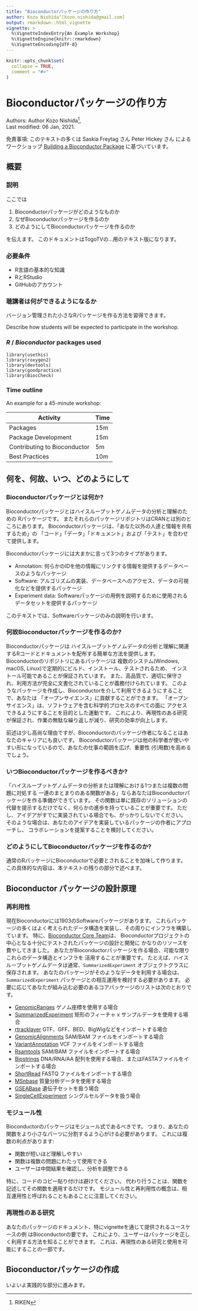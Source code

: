 ```yaml
---
title: "Bioconductorパッケージの作り方"
author: Kozo Nishida^[kozo.nishida@gmail.com]
output: rmarkdown::html_vignette
vignette: >
  %\VignetteIndexEntry{An Example Workshop}
  %\VignetteEngine{knitr::rmarkdown}
  %\VignetteEncoding{UTF-8}
---
```



```r
knitr::opts_chunk$set(
  collapse = TRUE,
  comment = "#>"
)
```

# Bioconductorパッケージの作り方

Authors:
    Author Kozo Nishida^[RIKEN],
    <br/>
Last modified: 06 Jan, 2021.

免責事項: このテキストの多くは Saskia Freytag さん Peter Hickey さん によるワークショップ
[Building a Bioconductor Package](https://saskiafreytag.github.io/making_bioconductor_pkg/articles/workshop.html)
に基づいています。

## 概要

### 説明

ここでは

1. Bioconductorパッケージがどのようなものか
2. なぜBioconductorパッケージを作るのか
3. どのようにしてBioconductorパッケージを作るのか

を伝えます。
このドキュメントはTogoTVの...用のテキスト版になります。

### 必要条件

- R言語の基本的な知識
- RとRStudio
- GitHubのアカウント

### 聴講者は何ができるようになるか

バージョン管理された小さなRパッケージを作る方法を習得できます。

Describe how students will be expected to participate in the workshop.

### _R_ / _Bioconductor_ packages used

```
library(usethis)
library(roxygen2)
library(devtools)
library(goodpractice)
library(BiocCheck)
```

### Time outline

An example for a 45-minute workshop:

| Activity                     | Time |
|------------------------------|------|
| Packages                     | 15m  |
| Package Development          | 15m  |
| Contributing to Bioconductor | 5m   |
| Best Practices               | 10m  |

## 何を、何故、いつ、どのようにして

### Bioconductorパッケージとは何か?

Bioconductorパッケージとはハイスループットゲノムデータの分析と理解のための
Rパッケージです。
またそれらのパッケージリポジトリはCRANとは別のところにあります。
Bioconductorパッケージは、「あなた以外の人達と情報を共有するため」の
「コード」「データ」「ドキュメント」および「テスト」を合わせて提供します。

Bioconductorパッケージには大まかに言って3つのタイプがあります。

- Annotation: 何らかのIDを他の情報にリンクする情報を提供するデータベースのようなパッケージ
- Software: アルゴリズムの実装、データベースへのアクセス、データの可視化などを提供するパッケージ
- Experiment data: Softwareパッケージの用例を説明するために使用されるデータセットを提供するパッケージ

このテキストでは、Softwareパッケージのみの説明を行います。

### 何故Bioconductorパッケージを作るのか?

Bioconductorパッケージは
ハイスループットゲノムデータの分析と理解に関連するRコードとドキュメントを配布する簡単な方法を提供します。
Bioconductorのリポジトリにあるパッケージは
複数のシステム(Windows, macOS, Linux)で定期的にビルド、インストール、テストされるため、
インストール可能であることが保証されています。
また、高品質で、適切に保守され、利用方法が完全に文書化されていることが義務付けられています。
このようなパッケージを作成し、Bioconductorを介して利用できるようにすることで、あなたは
「オープンサイエンス」に貢献することができます。
「オープンサイエンス」は、ソフトウェアを含む科学的プロセスのすべての面に
アクセスできるようにすることを目的とした運動です。
これにより、再現性のある研究が保証され、作業の無駄な繰り返しが減り、研究の効率が向上します。

前述は少し高尚な理由ですが、Bioconductorのパッケージ作者になることはあなたのキャリアにも良いです。
Bioconductorパッケージは他の科学者が使いやすい形になっているので、あなたの仕事の範囲を広げ、重要性
(引用数)を高めるでしょう。

### いつBioconductorパッケージを作るべきか?

「ハイスループットゲノムデータの分析または理解における1つまたは複数の問題に対処する
一連のまとまりのある関数がある」ならあなたはBioconductorパッケージを作る準備ができています。
その関数は単に既存のソリューションの代替を提示するだけでなく、何らかの進歩を持っていることが重要です。
ただし、アイデアがすでに実装されている場合でも、がっかりしないでください。
そのような場合は、あなたのアイデアを実装しているパッケージの作者にアプローチし、
コラボレーションを提案することを検討してください。

### どのようにしてBioconductorパッケージを作るのか?

通常のRパッケージにBioconductorで必要とされることを加味して作ります。
この具体的な内容は、本テキストの残りの部分で述べます。

## Bioconductor パッケージの設計原理

### 再利用性

現在Bioconductorには1903のSoftwareパッケージがあります。
これらパッケージの多くはよく考えられたデータ構造を実装し、その周りにインフラを構築しています。
特に、[Bioconductor Core Team](https://bioconductor.org/about/core-team/)は、
Bioconductorプロジェクトの中心となる十分にテストされたパッケージの設計と開発に
かなりのリソースを費やしてきました。
あなたがBioconductorパッケージを作る場合、可能な限りこれらのデータ構造とインフラを
活用することが重要です。
たとえば、ハイスループットゲノムデータは通常、`SummarizedExperiment` オブジェクトクラスに保存されます。
あなたのパッケージがそのようなデータを利用する場合は、
`SummarizedExperiment` パッケージとの相互運用を検討する必要があります。
必要に応じてあなたが組み込む必要のあるコアパッケージのリストは次のとおりです。

- [GenomicRanges](https://bioconductor.org/packages/GenomicRanges) ゲノム座標を使用する場合
- [SummarizedExperiment](https://bioconductor.org/packages/SummarizedExperiment) 矩形のフィーチャ x サンプルデータを使用する場合
- [rtracklayer](https://bioconductor.org/packages/rtracklayer) GTF、GFF、BED、BigWigなどをインポートする場合
- [GenomicAlignments](https://bioconductor.org/packages/GenomicAlignments) SAM/BAM ファイルをインポートする場合
- [VariantAnnotation](https://bioconductor.org/packages/VariantAnnotation) VCF ファイルをインポートする場合
- [Rsamtools](https://bioconductor.org/packages/Rsamtools) SAM/BAM ファイルをインポートする場合
- [Biostrings](https://bioconductor.org/packages/Biostrings) DNA/RNA/AA 配列を使用する場合、またはFASTAファイルをインポートする場合
- [ShortRead](https://bioconductor.org/packages/ShortRead) FASTQ ファイルをインポートする場合
- [MSnbase](https://bioconductor.org/packages/MSnbase) 質量分析データを使用する場合
- [GSEABase](https://bioconductor.org/packages/GSEABase) 遺伝子セットを扱う場合
- [SingleCellExperiment](https://bioconductor.org/packages/SingleCellExperiment) シングルセルデータを扱う場合

### モジュール性

Bioconductorのパッケージはモジュール式であるべきです。
つまり、あなたの関数をより小さなパーツに分割するよう心がける必要があります。
これには複数の利点があります:

- 関数が短いほど理解しやすい
- 関数は複数の問題にわたって使用できる
- ユーザーは中間結果を確認し、分析を調整できる

特に、コードのコピー貼り付けは避けてください。
代わり行うことは、関数を記述してその関数を適用するだけです。
モジュール性と再利用性の概念は、相互運用性と呼ばれることもあることに注意してください。

### 再現性のある研究

あなたのパッケージのドキュメント、特にvignetteを通じて提供されるユースケースの例
はBioconductorの要です。
これにより、ユーザーはパッケージを正しく利用する方法を知ることができます。
これは、再現性のある研究と使用を可能にすることの一部です。

## Bioconductorパッケージの作成

いよいよ実践的な部分に進みます。
